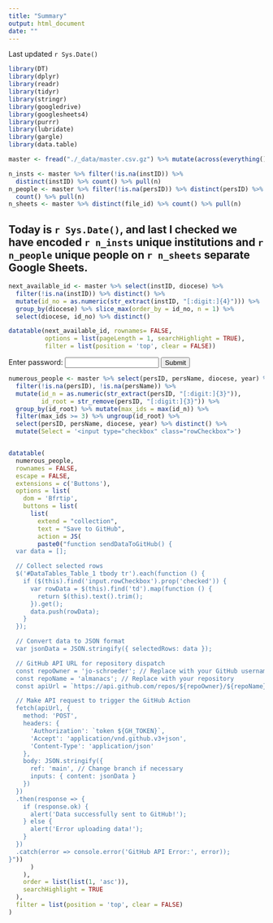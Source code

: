 ```yaml
---
title: "Summary"
output: html_document
date: ""
---
```


<style type="text/css" rel="stylesheet">
  h1 {
      display: none;
    }
  #check-common-names {
    visibility: hidden;
    height: 0;
    overflow: hidden;
  }
</style>

Last updated `r Sys.Date()`

```r
library(DT)
library(dplyr)
library(readr)
library(tidyr)
library(stringr)
library(googledrive)
library(googlesheets4)
library(purrr)
library(lubridate)
library(gargle)
library(data.table)

master <- fread("./_data/master.csv.gz") %>% mutate(across(everything(), as.character)) %>% mutate_all(list(~na_if(.,"")))
```

```r
n_insts <- master %>% filter(!is.na(instID)) %>% 
  distinct(instID) %>% count() %>% pull(n)
n_people <- master %>% filter(!is.na(persID)) %>% distinct(persID) %>% 
  count() %>% pull(n)
n_sheets <- master %>% distinct(file_id) %>% count() %>% pull(n)
```

## Today is `r Sys.Date()`, and last I checked we have encoded **`r n_insts`** unique institutions and **`r n_people`** unique people on **`r n_sheets`** separate Google Sheets. 

# Lookup Next Available ID
```r
next_available_id <- master %>% select(instID, diocese) %>% 
  filter(!is.na(instID)) %>% distinct() %>% 
  mutate(id_no = as.numeric(str_extract(instID, "[:digit:]{4}"))) %>%
  group_by(diocese) %>% slice_max(order_by = id_no, n = 1) %>%
  select(diocese, id_no) %>% distinct()

datatable(next_available_id, rownames= FALSE,
          options = list(pageLength = 1, searchHighlight = TRUE),
          filter = list(position = 'top', clear = FALSE))
```

<div id="passwordPrompt">
  <label for="passwordInput">Enter password:</label>
  <input type="text" id="passwordInput"> <!-- Password is visible -->
  <button onclick="checkPassword()">Submit</button>
</div>

# Check Common Names
```r
numerous_people <- master %>% select(persID, persName, diocese, year) %>% 
  filter(!is.na(persID), !is.na(persName)) %>%
  mutate(id_n = as.numeric(str_extract(persID, "[:digit:]{3}")),
         id_root = str_remove(persID, "[:digit:]{3}")) %>%
  group_by(id_root) %>% mutate(max_ids = max(id_n)) %>%
  filter(max_ids >= 3) %>% ungroup(id_root) %>%
  select(persID, persName, diocese, year) %>% distinct() %>%
  mutate(Select = '<input type="checkbox" class="rowCheckbox">')


datatable(
  numerous_people,
  rownames = FALSE,
  escape = FALSE,
  extensions = c('Buttons'),
  options = list(
    dom = 'Bfrtip',
    buttons = list(
      list(
        extend = "collection",
        text = "Save to GitHub",
        action = JS(
        paste0("function sendDataToGitHub() {
  var data = [];

  // Collect selected rows
  $('#DataTables_Table_1 tbody tr').each(function () {
    if ($(this).find('input.rowCheckbox').prop('checked')) {
      var rowData = $(this).find('td').map(function () {
        return $(this).text().trim();
      }).get();
      data.push(rowData);
    }
  });

  // Convert data to JSON format
  var jsonData = JSON.stringify({ selectedRows: data });

  // GitHub API URL for repository dispatch
  const repoOwner = 'jo-schroeder'; // Replace with your GitHub username
  const repoName = 'almanacs'; // Replace with your repository
  const apiUrl = `https://api.github.com/repos/${repoOwner}/${repoName}/actions/workflows/update-data.yml/dispatches`;

  // Make API request to trigger the GitHub Action
  fetch(apiUrl, {
    method: 'POST',
    headers: {
      'Authorization': `token ${GH_TOKEN}`,
      'Accept': 'application/vnd.github.v3+json',
      'Content-Type': 'application/json'
    },
    body: JSON.stringify({
      ref: 'main', // Change branch if necessary
      inputs: { content: jsonData }
    })
  })
  .then(response => {
    if (response.ok) {
      alert('Data successfully sent to GitHub!');
    } else {
      alert('Error uploading data!');
    }
  })
  .catch(error => console.error('GitHub API Error:', error));
}"))
      )
    ),
    order = list(list(1, 'asc')),
    searchHighlight = TRUE
  ),
  filter = list(position = 'top', clear = FALSE)
)

```

<script>
  function checkPassword() {
    var password = document.getElementById("passwordInput").value;
    if (password === "pickles") {
      document.getElementById("passwordPrompt").style.display = "none";
    var section = document.getElementById("check-common-names");
    if (section) {
      section.style.visibility = "visible";
      section.style.height = "auto"; // Reset height
      section.style.overflow = "visible"; // Allow content to show
    } else {
      console.error("Div with ID 'check-common-names' not found!");
    }
  } else {
    alert("Incorrect password. Try again!");
  }
}
</script>


